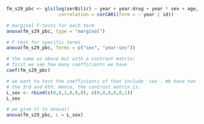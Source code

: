 ```r
fm_s29_pbc <- gls(log(serBilir) ~ year + year:drug + year * sex + age, data = pbc2,
                   correlation = corCAR1(form = ~ year | id))

# marginal F-tests for each term
anova(fm_s29_pbc, type = "marginal")

# F-test for specific terms
anova(fm_s29_pbc, Terms = c("sex", "year:sex"))

# the same as above but with a contrast matrix;
# first we see how many coefficients we have
coef(fm_s29_pbc)

# we want to test the coefficients of that include 'sex'. We have two
# the 3rd and 6th. Hence, the contrast matrix is:
L_sex <- rbind(c(0,0,1,0,0,0), c(0,0,0,0,0,1))
L_sex

# we give it to anova()
anova(fm_s29_pbc, L = L_sex)
```

